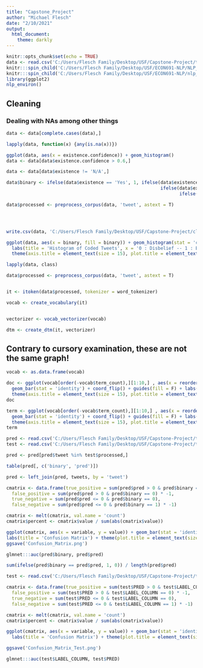 ```yaml
---
title: "Capstone_Project"
author: "Michael Flesch"
date: "2/10/2021"
output: 
  html_document:
    theme: darkly
---
```


```r
knitr::opts_chunk$set(echo = TRUE)
data <- read.csv('C:/Users/Flesch Family/Desktop/USF/Capstone-Project/tweet_global_warming.csv')
knitr:::spin_child('C:/Users/Flesch Family/Desktop/USF/ECON691-NLP/NLP_PPF.r')
knitr:::spin_child('C:/Users/Flesch Family/Desktop/USF/ECON691-NLP/nlp_environ.r')
library(ggplot2)
nlp_environ()
```

## Cleaning
### Dealing with NAs among other things
```r
data <- data[complete.cases(data),]

lapply(data, function(x) {any(is.na(x))})

ggplot(data, aes(x = existence.confidence)) + geom_histogram()
data <- data[data$existence.confidence > 0.6,]

data <- data[data$existence != 'N/A',]

data$binary <- ifelse(data$existence == 'Yes', 1, ifelse(data$existence == 'Y', 1,
                                                         ifelse(data$existence == 'N', 0,
                                                                ifelse(data$existence == 'No', 0, 'error'))))

data$processed <- preprocess_corpus(data, 'tweet', astext = T)




write.csv(data, 'C:/Users/Flesch Family/Desktop/USF/Capstone-Project/cleaned_tweets.csv')

ggplot(data, aes(x = binary, fill = binary)) + geom_histogram(stat = 'count') + 
  labs(title = 'Histogram of Coded Tweets', x = '0 : Disbelief -- 1 : Belief') + guides(fill = F) + 
  theme(axis.title = element_text(size = 15), plot.title = element_text(size = 20))

lapply(data, class)

```

```r
data$processed <- preprocess_corpus(data, 'tweet', astext = T)


it <- itoken(data$processed, tokenizer = word_tokenizer)

vocab <- create_vocabulary(it)


vectorizer <- vocab_vectorizer(vocab)

dtm <- create_dtm(it, vectorizer)
```

## Contrary to cursory examination, these are not the same graph!
```r
vocab <- as.data.frame(vocab)

doc <- ggplot(vocab[order(-vocab$term_count),][1:10,] , aes(x = reorder(term, doc_count), y = doc_count, fill = doc_count)) + 
  geom_bar(stat = 'identity') + coord_flip() + guides(fill = F) + labs(x = 'Term', y = 'Document Count') + 
  theme(axis.title = element_text(size = 15), plot.title = element_text(size = 20))
doc
```

```r
term <- ggplot(vocab[order(-vocab$term_count),][1:10,] , aes(x = reorder(term, term_count), y = term_count, fill = term_count)) + 
  geom_bar(stat = 'identity') + coord_flip() + guides(fill = F) + labs(x = 'Term', y = 'Term Count') + 
  theme(axis.title = element_text(size = 15), plot.title = element_text(size = 20))
term
```

```r
pred <- read.csv('C:/Users/Flesch Family/Desktop/USF/Capstone-Project/tweets_pred.csv')
test <- read.csv('C:/Users/Flesch Family/Desktop/USF/Capstone-Project/test.csv')

pred <- pred[pred$tweet %in% test$processed,]

table(pred[, c('binary', 'pred')])

pred <- left_join(pred, tweets, by = 'tweet')

cmatrix <- data.frame(true_positive = sum(pred$pred > 0 & pred$binary == 1),
  false_positive = sum(pred$pred > 0 & pred$binary == 0) * -1,
  true_negative = sum(pred$pred <= 0 & pred$binary == 0),
  false_negative = sum(pred$pred <= 0 & pred$binary == 1) * -1)

cmatrix <- melt(cmatrix, val.name = 'count')
cmatrix$percent <- cmatrix$value / sum(abs(cmatrix$value))

ggplot(cmatrix, aes(x = variable, y = value)) + geom_bar(stat = 'identity', fill = 'blue') + coord_flip() + 
labs(title = 'Confusion Matrix') + theme(plot.title = element_text(size = 25), axis.title = element_blank())
ggsave('Confusion_Matrix.png')

glmnet:::auc(pred$binary, pred$pred)

sum(ifelse(pred$binary == pred$pred, 1, 0)) / length(pred$pred)
```

```r
test <- read.csv('C:/Users/Flesch Family/Desktop/USF/Capstone-Project/test.csv')

cmatrix <- data.frame(true_positive = sum(test$PRED > 0 & test$LABEL_COLUMN == 1),
  false_positive = sum(test$PRED > 0 & test$LABEL_COLUMN == 0) * -1,
  true_negative = sum(test$PRED <= 0 & test$LABEL_COLUMN == 0),
  false_negative = sum(test$PRED <= 0 & test$LABEL_COLUMN == 1) * -1)

cmatrix <- melt(cmatrix, val.name = 'count')
cmatrix$percent <- cmatrix$value / sum(abs(cmatrix$value))

ggplot(cmatrix, aes(x = variable, y = value)) + geom_bar(stat = 'identity', fill = 'blue') + coord_flip() +
  labs(title = 'Confusion Matrix') + theme(plot.title = element_text(size = 25), axis.title = element_blank())

ggsave('Confusion_Matrix_Test.png')

glmnet:::auc(test$LABEL_COLUMN, test$PRED)

```






